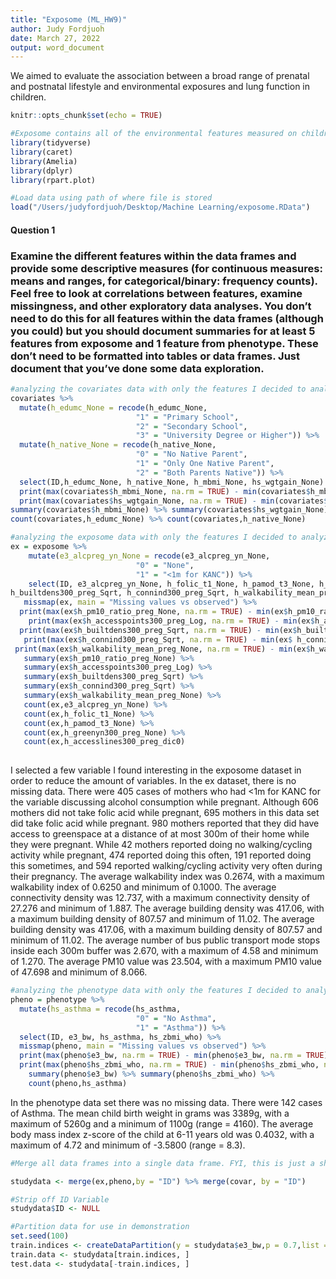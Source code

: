 ```yaml
---
title: "Exposome (ML_HW9)"
author: Judy Fordjuoh
date: March 27, 2022
output: word_document
---
```

We aimed to evaluate the association between a broad range of prenatal and postnatal lifestyle and environmental exposures and lung function in children.

```r
knitr::opts_chunk$set(echo = TRUE)  

#Exposome contains all of the environmental features measured on children. Phenotype contains health outcomes measured during the study. Covariate contains demographics and maternal information during pregnancy. Codebook is a detailed listing of all variables within the data frames. 
library(tidyverse)
library(caret)
library(Amelia)
library(dplyr)
library(rpart.plot)

#Load data using path of where file is stored
load("/Users/judyfordjuoh/Desktop/Machine Learning/exposome.RData")
```

#### Question 1
### Examine the different features within the data frames and provide some descriptive measures (for continuous measures: means and ranges, for categorical/binary: frequency counts). Feel free to look at correlations between features, examine missingness, and other exploratory data analyses. You don't need to do this for all features within the data frames (although you could) but you should document summaries for at least 5 features from exposome and 1 feature from phenotype. These don't need to be formatted into tables or data frames. Just document that you've done some data exploration. 
```r
#analyzing the covariates data with only the features I decided to analyze
covariates %>%
  mutate(h_edumc_None = recode(h_edumc_None,
                            "1" = "Primary School",
                            "2" = "Secondary School",
                            "3" = "University Degree or Higher")) %>%
  mutate(h_native_None = recode(h_native_None,
                            "0" = "No Native Parent",
                            "1" = "Only One Native Parent",
                            "2" = "Both Parents Native")) %>%
  select(ID,h_edumc_None, h_native_None, h_mbmi_None, hs_wgtgain_None) %>%
  print(max(covariates$h_mbmi_None, na.rm = TRUE) - min(covariates$h_mbmi_None, na.rm = TRUE)) %>% #range of h_mbmi_None
  print(max(covariates$hs_wgtgain_None, na.rm = TRUE) - min(covariates$hs_wgtgain_None, na.rm = TRUE)) %>% #range of hs_wgtgain_None
summary(covariates$h_mbmi_None) %>% summary(covariates$hs_wgtgain_None) %>%
count(covariates,h_edumc_None) %>% count(covariates,h_native_None)
```


```r
#analyzing the exposome data with only the features I decided to analyze
ex = exposome %>%
    mutate(e3_alcpreg_yn_None = recode(e3_alcpreg_yn_None,
                            "0" = "None",
                            "1" = "<1m for KANC")) %>%
    select(ID, e3_alcpreg_yn_None, h_folic_t1_None, h_pamod_t3_None, h_greenyn300_preg_None, h_pm10_ratio_preg_None, h_accesslines300_preg_dic0, h_accesspoints300_preg_Log, 	
h_builtdens300_preg_Sqrt, h_connind300_preg_Sqrt, h_walkability_mean_preg_None) %>%
   missmap(ex, main = "Missing values vs observed") %>%
  print(max(ex$h_pm10_ratio_preg_None, na.rm = TRUE) - min(ex$h_pm10_ratio_preg_None, na.rm = TRUE)) %>% #range of h_pm10_ratio_preg_None
    print(max(ex$h_accesspoints300_preg_Log, na.rm = TRUE) - min(ex$h_accesspoints300_preg_Log, na.rm = TRUE)) %>% #range of h_accesspoints300_preg_Log
  print(max(ex$h_builtdens300_preg_Sqrt, na.rm = TRUE) - min(ex$h_builtdens300_preg_Sqrt, na.rm = TRUE)) %>% #range of h_builtdens300_preg_Sqrt
   print(max(ex$h_connind300_preg_Sqrt, na.rm = TRUE) - min(ex$ h_connind300_preg_Sqrt, na.rm = TRUE)) #h_connind300_preg_Sqrt
 print(max(ex$h_walkability_mean_preg_None, na.rm = TRUE) - min(ex$h_walkability_mean_preg_None , na.rm = TRUE)) #h_walkability_mean_preg_None 
   summary(ex$h_pm10_ratio_preg_None) %>% 
   summary(ex$h_accesspoints300_preg_Log) %>% 
   summary(ex$h_builtdens300_preg_Sqrt) %>% 
   summary(ex$h_connind300_preg_Sqrt) %>% 
   summary(ex$h_walkability_mean_preg_None) %>% 
   count(ex,e3_alcpreg_yn_None) %>%
   count(ex,h_folic_t1_None) %>%
   count(ex,h_pamod_t3_None) %>% 
   count(ex,h_greenyn300_preg_None) %>% 
   count(ex,h_accesslines300_preg_dic0)
  
```
I selected a few variable I found interesting in the exposome dataset in order to reduce the amount of variables. In the ex dataset, there is no missing data. There were 405 cases of mothers who had <1m for KANC for the variable discussing alcohol consumption while pregnant. Although 606 mothers did not take folic acid while pregnant, 695 mothers in this data set did take folic acid while pregnant. 980 mothers reported that they did have access to greenspace at a distance of at most 300m of their home while they were pregnant. While 42 mothers reported doing no walking/cycling activity while pregnant, 474 reported doing this often, 191 reported doing this sometimes, and 594 reported walking/cycling activity very often during their pregnancy. The average walkability index was 0.2674, with a maximum walkability index of 0.6250 and minimum of 0.1000. The average connectivity density  was 12.737, with a maximum connectivity density of 27.276 and minimum of 1.887. The average building density was 417.06, with a maximum building density of 807.57 and minimum of 11.02. The average building density was 417.06, with a maximum building density of 807.57 and minimum of 11.02. The average number of bus public transport mode stops inside each 300m buffer was 2.670, with a maximum of 4.58 and minimum of 1.270. The average PM10 value was 23.504, with a maximum PM10 value of 47.698 and minimum of 8.066.


```r
#analyzing the phenotype data with only the features I decided to analyze
pheno = phenotype %>%
  mutate(hs_asthma = recode(hs_asthma,
                            "0" = "No Asthma",
                            "1" = "Asthma")) %>%
  select(ID, e3_bw, hs_asthma, hs_zbmi_who) %>%
  missmap(pheno, main = "Missing values vs observed") %>%
  print(max(pheno$e3_bw, na.rm = TRUE) - min(pheno$e3_bw, na.rm = TRUE)) %>% #range of e3_bw
  print(max(pheno$hs_zbmi_who, na.rm = TRUE) - min(pheno$hs_zbmi_who, na.rm = TRUE)) %>% #range of hs_zbmi_who
    summary(pheno$e3_bw) %>% summary(pheno$hs_zbmi_who) %>%
    count(pheno,hs_asthma)

```
In the phenotype data set there was no missing data. There were 142 cases of Asthma. The mean child birth weight in grams was 3389g, with a maximum of 5260g and a minimum of 1100g (range = 4160). The average body mass index z-score of the child at 6-11 years old was 0.4032, with a maximum of 4.72 and minimum of -3.5800 (range = 8.3). 


```r
#Merge all data frames into a single data frame. FYI, this is just a shortcut by combining baseR with piping from tidyverse. There are other ways of merging across three data frames that are likely more elegant.

studydata <- merge(ex,pheno,by = "ID") %>% merge(covar, by = "ID")

#Strip off ID Variable
studydata$ID <- NULL

#Partition data for use in demonstration
set.seed(100)
train.indices <- createDataPartition(y = studydata$e3_bw,p = 0.7,list = FALSE)
train.data <- studydata[train.indices, ]
test.data <- studydata[-train.indices, ]
```

